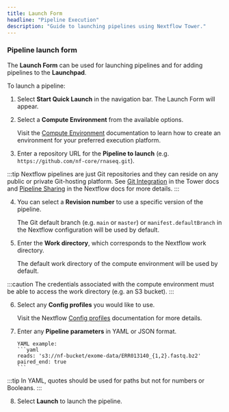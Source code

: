 ```yaml
---
title: Launch Form
headline: "Pipeline Execution"
description: "Guide to launching pipelines using Nextflow Tower."
---
```


### Pipeline launch form

The **Launch Form** can be used for launching pipelines and for adding pipelines to the **Launchpad**.

To launch a pipeline:

1. Select **Start Quick Launch** in the navigation bar. The Launch Form will appear.

2. Select a **Compute Environment** from the available options.

   Visit the [Compute Environment](../compute-envs/overview.mdx) documentation to learn how to create an environment for your preferred execution platform.

3. Enter a repository URL for the **Pipeline to launch** (e.g. `https://github.com/nf-core/rnaseq.git`).

:::tip
Nextflow pipelines are just Git repositories and they can reside on any public or private Git-hosting platform. See [Git Integration](../git/overview.mdx) in the Tower docs and [Pipeline Sharing](https://www.nextflow.io/docs/latest/sharing.html) in the Nextflow docs for more details.
:::

4. You can select a **Revision number** to use a specific version of the pipeline.

   The Git default branch (e.g. `main` or `master`) or `manifest.defaultBranch` in the Nextflow configuration will be used by default.

5. Enter the **Work directory**, which corresponds to the Nextflow work directory.

   The default work directory of the compute environment will be used by default.

:::caution
The credentials associated with the compute environment must be able to access the work directory (e.g. an S3 bucket).
:::

6.  Select any **Config profiles** you would like to use.

    Visit the Nextflow [Config profiles](https://www.nextflow.io/docs/latest/config.html#config-profiles) documentation for more details.

7.  Enter any **Pipeline parameters** in YAML or JSON format.

        YAML example:
        ```yaml
        reads: 's3://nf-bucket/exome-data/ERR013140_{1,2}.fastq.bz2'
        paired_end: true
        ```

:::tip
In YAML, quotes should be used for paths but not for numbers or Booleans.
:::

8.  Select **Launch** to launch the pipeline.
